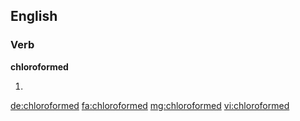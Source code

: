 ==English==

===Verb===
'''chloroformed'''
# {{en-past of|chloroform}}

[[de:chloroformed]]
[[fa:chloroformed]]
[[mg:chloroformed]]
[[vi:chloroformed]]